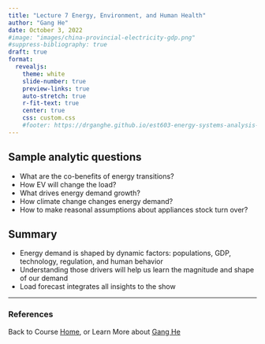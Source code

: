 ```yaml
---
title: "Lecture 7 Energy, Environment, and Human Health"
author: "Gang He"
date: October 3, 2022
#image: "images/china-provincial-electricity-gdp.png"
#suppress-bibliography: true
draft: true
format:
  revealjs:
    theme: white
    slide-number: true
    preview-links: true
    auto-stretch: true
    r-fit-text: true
    center: true
    css: custom.css
    #footer: https://drganghe.github.io/est603-energy-systems-analysis-2022-fall/
---
```


## Sample analytic questions

- What are the co-benefits of energy transitions?  
- How EV will change the load?    
- What drives energy demand growth?  
- How climate change changes energy demand?   
- How to make reasonal assumptions about appliances stock turn over?  



## Summary

- Energy demand is shaped by dynamic factors: populations, GDP, technology, regulation, and human behavior   
- Understanding those drivers will help us learn the magnitude and shape of our demand  
- Load forecast integrates all insights to the show    


---
### References

::: {#refs}
:::

::: footer
Back to Course [Home](https://drganghe.github.io/est603-energy-systems-analysis-2022-fall/), or Learn More about [Gang He](https://drganghe.github.io)
:::